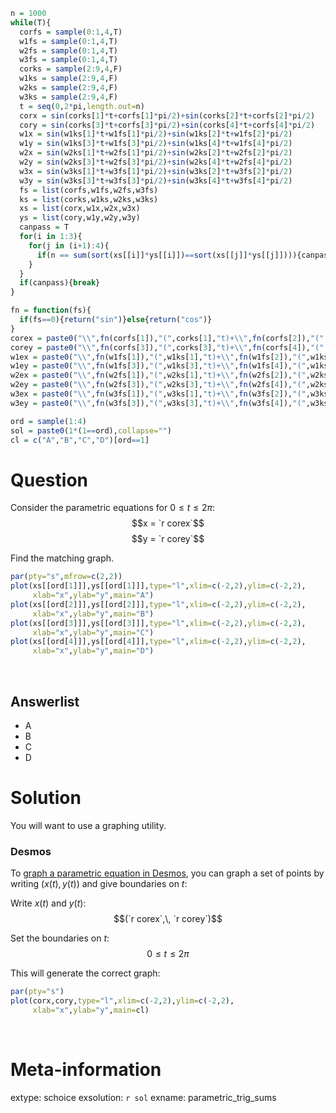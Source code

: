 ```r
n = 1000
while(T){
  corfs = sample(0:1,4,T)
  w1fs = sample(0:1,4,T)
  w2fs = sample(0:1,4,T)
  w3fs = sample(0:1,4,T)
  corks = sample(2:9,4,F)
  w1ks = sample(2:9,4,F)
  w2ks = sample(2:9,4,F)
  w3ks = sample(2:9,4,F)
  t = seq(0,2*pi,length.out=n)
  corx = sin(corks[1]*t+corfs[1]*pi/2)+sin(corks[2]*t+corfs[2]*pi/2)
  cory = sin(corks[3]*t+corfs[3]*pi/2)+sin(corks[4]*t+corfs[4]*pi/2)
  w1x = sin(w1ks[1]*t+w1fs[1]*pi/2)+sin(w1ks[2]*t+w1fs[2]*pi/2)
  w1y = sin(w1ks[3]*t+w1fs[3]*pi/2)+sin(w1ks[4]*t+w1fs[4]*pi/2)
  w2x = sin(w2ks[1]*t+w2fs[1]*pi/2)+sin(w2ks[2]*t+w2fs[2]*pi/2)
  w2y = sin(w2ks[3]*t+w2fs[3]*pi/2)+sin(w2ks[4]*t+w2fs[4]*pi/2)
  w3x = sin(w3ks[1]*t+w3fs[1]*pi/2)+sin(w3ks[2]*t+w3fs[2]*pi/2)
  w3y = sin(w3ks[3]*t+w3fs[3]*pi/2)+sin(w3ks[4]*t+w3fs[4]*pi/2)
  fs = list(corfs,w1fs,w2fs,w3fs)
  ks = list(corks,w1ks,w2ks,w3ks)
  xs = list(corx,w1x,w2x,w3x)
  ys = list(cory,w1y,w2y,w3y)
  canpass = T
  for(i in 1:3){
    for(j in (i+1):4){
      if(n == sum(sort(xs[[i]]*ys[[i]])==sort(xs[[j]]*ys[[j]]))){canpass=F}
    }
  }
  if(canpass){break}
}

fn = function(fs){
  if(fs==0){return("sin")}else{return("cos")}
}
corex = paste0("\\",fn(corfs[1]),"(",corks[1],"t)+\\",fn(corfs[2]),"(",corks[2],"t)")
corey = paste0("\\",fn(corfs[3]),"(",corks[3],"t)+\\",fn(corfs[4]),"(",corks[4],"t)")
w1ex = paste0("\\",fn(w1fs[1]),"(",w1ks[1],"t)+\\",fn(w1fs[2]),"(",w1ks[2],"t)")
w1ey = paste0("\\",fn(w1fs[3]),"(",w1ks[3],"t)+\\",fn(w1fs[4]),"(",w1ks[4],"t)")
w2ex = paste0("\\",fn(w2fs[1]),"(",w2ks[1],"t)+\\",fn(w2fs[2]),"(",w2ks[2],"t)")
w2ey = paste0("\\",fn(w2fs[3]),"(",w2ks[3],"t)+\\",fn(w2fs[4]),"(",w2ks[4],"t)")
w3ex = paste0("\\",fn(w3fs[1]),"(",w3ks[1],"t)+\\",fn(w3fs[2]),"(",w3ks[2],"t)")
w3ey = paste0("\\",fn(w3fs[3]),"(",w3ks[3],"t)+\\",fn(w3fs[4]),"(",w3ks[4],"t)")

ord = sample(1:4)
sol = paste0(1*(1==ord),collapse="")
cl = c("A","B","C","D")[ord==1]
```

Question
========

Consider the parametric equations for $0\le t\le2\pi$:
$$x = `r corex`$$
$$y = `r corey`$$

Find the matching graph.

```r
par(pty="s",mfrow=c(2,2))
plot(xs[[ord[1]]],ys[[ord[1]]],type="l",xlim=c(-2,2),ylim=c(-2,2),
     xlab="x",ylab="y",main="A")
plot(xs[[ord[2]]],ys[[ord[2]]],type="l",xlim=c(-2,2),ylim=c(-2,2),
     xlab="x",ylab="y",main="B")
plot(xs[[ord[3]]],ys[[ord[3]]],type="l",xlim=c(-2,2),ylim=c(-2,2),
     xlab="x",ylab="y",main="C")
plot(xs[[ord[4]]],ys[[ord[4]]],type="l",xlim=c(-2,2),ylim=c(-2,2),
     xlab="x",ylab="y",main="D")
```
\

Answerlist
--------

* A
* B
* C
* D


Solution
========

You will want to use a graphing utility.

### Desmos

To [graph a parametric equation in Desmos](https://help.desmos.com/hc/en-us/articles/4406906208397-Parametric-Equations), you can graph a set of points by writing $(x(t),\,y(t))$ and give boundaries on $t$:

Write $x(t)$ and $y(t)$:
$$(`r corex`,\, `r corey`)$$

Set the boundaries on $t$:
$$0\le t \le 2\pi$$

This will generate the correct graph:

```r
par(pty="s")
plot(corx,cory,type="l",xlim=c(-2,2),ylim=c(-2,2),
     xlab="x",ylab="y",main=cl)
```
\



Meta-information
============
extype: schoice
exsolution: `r sol`
exname: parametric_trig_sums